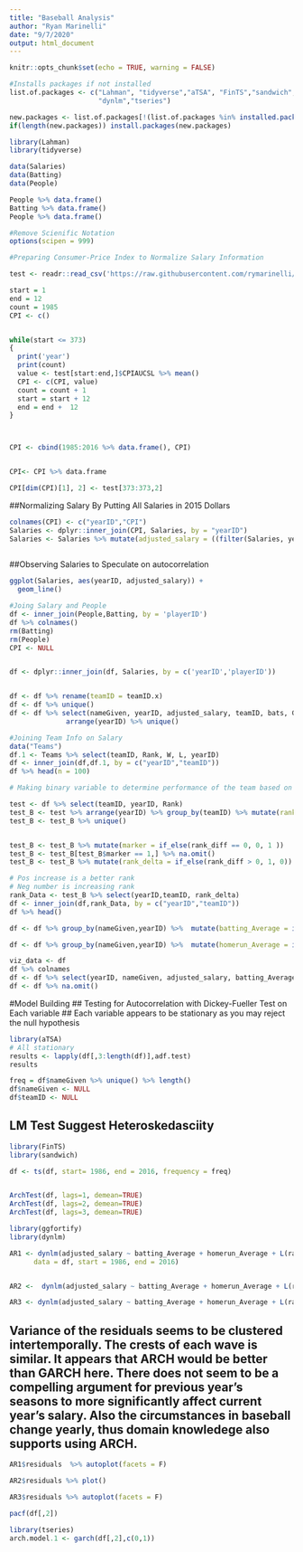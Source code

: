 ```yaml
---
title: "Baseball Analysis"
author: "Ryan Marinelli"
date: "9/7/2020"
output: html_document
---
```


```r
knitr::opts_chunk$set(echo = TRUE, warning = FALSE)
```

```r
#Installs packages if not installed
list.of.packages <- c("Lahman", "tidyverse","aTSA", "FinTS","sandwich","ggfortify",
                      "dynlm","tseries")

new.packages <- list.of.packages[!(list.of.packages %in% installed.packages()[,"Package"])]
if(length(new.packages)) install.packages(new.packages)

library(Lahman)
library(tidyverse)
```

```r
data(Salaries)
data(Batting)
data(People)

People %>% data.frame()
Batting %>% data.frame()
People %>% data.frame()
```


```r
#Remove Scienific Notation
options(scipen = 999)
```


```r
#Preparing Consumer-Price Index to Normalize Salary Information

test <- readr::read_csv('https://raw.githubusercontent.com/rymarinelli/R/master/Baseball%20Analysis/CPIAUCSL%20(1).csv')

start = 1
end = 12
count = 1985
CPI <- c()


while(start <= 373)
{
  print('year')
  print(count)
  value <- test[start:end,]$CPIAUCSL %>% mean()
  CPI <- c(CPI, value)
  count = count + 1
  start = start + 12
  end = end +  12
}



CPI <- cbind(1985:2016 %>% data.frame(), CPI)


CPI<- CPI %>% data.frame

CPI[dim(CPI)[1], 2] <- test[373:373,2]
```

##Normalizing Salary By Putting All Salaries in 2015 Dollars
```r
colnames(CPI) <- c("yearID","CPI")
Salaries <- dplyr::inner_join(CPI, Salaries, by = "yearID")
Salaries <- Salaries %>% mutate(adjusted_salary = ((filter(Salaries, yearID == 2015)[1,][,2] %>% as.numeric())/CPI)*salary) 
  

```


##Observing Salaries to Speculate on autocorrelation 
```r
ggplot(Salaries, aes(yearID, adjusted_salary)) +
  geom_line()

```
```r

#Joing Salary and People 
df <- inner_join(People,Batting, by = 'playerID')
df %>% colnames()
rm(Batting)
rm(People)
CPI <- NULL


df <- dplyr::inner_join(df, Salaries, by = c('yearID','playerID'))


df <- df %>% rename(teamID = teamID.x)
df <- df %>% unique()
df <- df %>% select(nameGiven, yearID, adjusted_salary, teamID, bats, G, AB, R, H, X2B, X3B, HR,RBI, SB, CS, BB, SO, IBB, HBP, SH, SF, GIDP) %>% 
              arrange(yearID) %>% unique() 
```



```r
#Joining Team Info on Salary
data("Teams")
df.1 <- Teams %>% select(teamID, Rank, W, L, yearID)
df <- inner_join(df,df.1, by = c("yearID","teamID"))
df %>% head(n = 100)
```

```r
# Making binary variable to determine performance of the team based on rank 

test <- df %>% select(teamID, yearID, Rank) 
test_B <- test %>% arrange(yearID) %>% group_by(teamID) %>% mutate(rank_diff = Rank - lag(Rank))
test_B <- test_B %>% unique()


test_B <- test_B %>% mutate(marker = if_else(rank_diff == 0, 0, 1 ))
test_B <- test_B[test_B$marker == 1,] %>% na.omit() 
test_B <- test_B %>% mutate(rank_delta = if_else(rank_diff > 0, 1, 0))

# Pos increase is a better rank
# Neg number is increasing rank
rank_Data <- test_B %>% select(yearID,teamID, rank_delta)
df <- inner_join(df,rank_Data, by = c("yearID","teamID"))
df %>% head()

df <- df %>% group_by(nameGiven,yearID) %>%  mutate(batting_Average = if_else(AB == 0, 0, H/AB)) 

df <- df %>% group_by(nameGiven,yearID) %>%  mutate(homerun_Average = if_else(AB == 0, 0, HR/AB))
```

```r
viz_data <- df
df %>% colnames
df <- df %>% select(yearID, nameGiven, adjusted_salary, batting_Average, homerun_Average, rank_delta, W, L)
df <- df %>% na.omit()
```


#Model Building
## Testing for Autocorrelation with Dickey-Fueller Test on Each variable 
## Each variable appears to be stationary as you may reject the null hypothesis
```r
library(aTSA)
# All stationary 
results <- lapply(df[,3:length(df)],adf.test)
results
```

```r
freq = df$nameGiven %>% unique() %>% length()
df$nameGiven <- NULL
df$teamID <- NULL

```

## LM Test Suggest Heteroskedasciity 
```r
library(FinTS)
library(sandwich)

df <- ts(df, start= 1986, end = 2016, frequency = freq) 


ArchTest(df, lags=1, demean=TRUE)
ArchTest(df, lags=2, demean=TRUE)
ArchTest(df, lags=3, demean=TRUE)
```

```r
library(ggfortify)
library(dynlm)

AR1 <- dynlm(adjusted_salary ~ batting_Average + homerun_Average + L(rank_delta) + W + L, 
      data = df, start = 1986, end = 2016)


AR2 <-  dynlm(adjusted_salary ~ batting_Average + homerun_Average + L(rank_delta, 2) + W + L, data = df, start = 1986, end = 2016)

AR3 <- dynlm(adjusted_salary ~ batting_Average + homerun_Average + L(rank_delta, 3) + W + L, data = df, start = 1986, end = 2016)

```

## Variance of the residuals seems to be clustered intertemporally. The crests of each wave is similar. It appears that ARCH would be better than GARCH here. There does not seem to be a compelling argument for previous year's seasons to more significantly affect current year's salary. Also the circumstances in baseball change yearly, thus domain knowledege also supports using ARCH.   
```r
AR1$residuals  %>% autoplot(facets = F)

```

```r
AR2$residuals %>% plot()
```

```r
AR3$residuals %>% autoplot(facets = F)

```

```r
pacf(df[,2])
```

```r
library(tseries)
arch.model.1 <- garch(df[,2],c(0,1))
```

